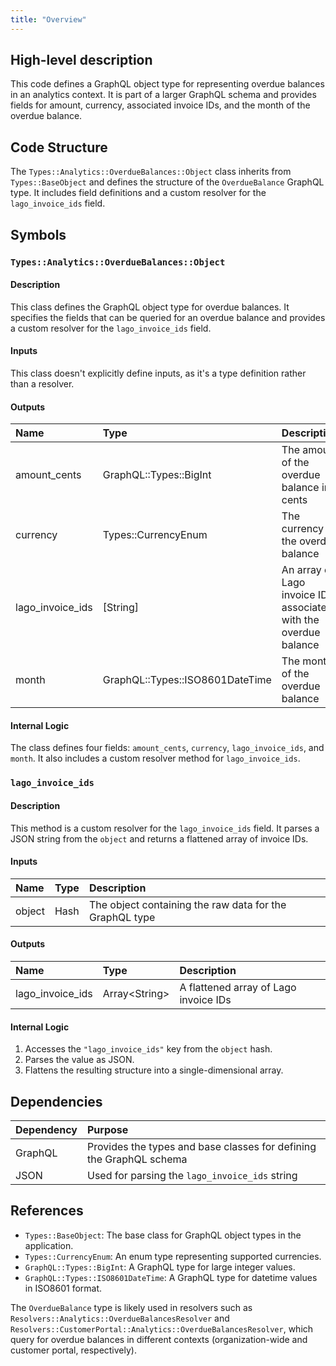 ```yaml
---
title: "Overview"
---
```


## High-level description
This code defines a GraphQL object type for representing overdue balances in an analytics context. It is part of a larger GraphQL schema and provides fields for amount, currency, associated invoice IDs, and the month of the overdue balance.

## Code Structure
The `Types::Analytics::OverdueBalances::Object` class inherits from `Types::BaseObject` and defines the structure of the `OverdueBalance` GraphQL type. It includes field definitions and a custom resolver for the `lago_invoice_ids` field.

## Symbols

### `Types::Analytics::OverdueBalances::Object`
#### Description
This class defines the GraphQL object type for overdue balances. It specifies the fields that can be queried for an overdue balance and provides a custom resolver for the `lago_invoice_ids` field.

#### Inputs
This class doesn't explicitly define inputs, as it's a type definition rather than a resolver.

#### Outputs
| Name | Type | Description |
|:-----|:-----|:------------|
| amount_cents | GraphQL::Types::BigInt | The amount of the overdue balance in cents |
| currency | Types::CurrencyEnum | The currency of the overdue balance |
| lago_invoice_ids | [String] | An array of Lago invoice IDs associated with the overdue balance |
| month | GraphQL::Types::ISO8601DateTime | The month of the overdue balance |

#### Internal Logic
The class defines four fields: `amount_cents`, `currency`, `lago_invoice_ids`, and `month`. It also includes a custom resolver method for `lago_invoice_ids`.

### `lago_invoice_ids`
#### Description
This method is a custom resolver for the `lago_invoice_ids` field. It parses a JSON string from the `object` and returns a flattened array of invoice IDs.

#### Inputs
| Name | Type | Description |
|:-----|:-----|:------------|
| object | Hash | The object containing the raw data for the GraphQL type |

#### Outputs
| Name | Type | Description |
|:-----|:-----|:------------|
| lago_invoice_ids | Array&lt;String&gt; | A flattened array of Lago invoice IDs |

#### Internal Logic
1. Accesses the `"lago_invoice_ids"` key from the `object` hash.
2. Parses the value as JSON.
3. Flattens the resulting structure into a single-dimensional array.

## Dependencies
| Dependency | Purpose |
|:-----------|:--------|
| GraphQL | Provides the types and base classes for defining the GraphQL schema |
| JSON | Used for parsing the `lago_invoice_ids` string |

## References
- `Types::BaseObject`: The base class for GraphQL object types in the application.
- `Types::CurrencyEnum`: An enum type representing supported currencies.
- `GraphQL::Types::BigInt`: A GraphQL type for large integer values.
- `GraphQL::Types::ISO8601DateTime`: A GraphQL type for datetime values in ISO8601 format.

The `OverdueBalance` type is likely used in resolvers such as `Resolvers::Analytics::OverdueBalancesResolver` and `Resolvers::CustomerPortal::Analytics::OverdueBalancesResolver`, which query for overdue balances in different contexts (organization-wide and customer portal, respectively).